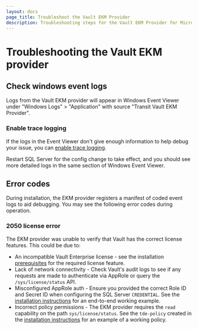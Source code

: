 ```yaml
---
layout: docs
page_title: Troubleshoot the Vault EKM Provider
description: Troubleshooting steps for the Vault EKM Provider for Microsoft SQL Server.
---
```


# Troubleshooting the Vault EKM provider

## Check windows event logs

Logs from the Vault EKM provider will appear in Windows Event Viewer under
"Windows Logs" > "Application" with source "Transit Vault EKM Provider".

### Enable trace logging

If the logs in the Event Viewer don't give enough information to help debug
your issue, you can [enable trace logging](/vault/docs/platform/mssql/configuration#enabletrace).

Restart SQL Server for the config change to take effect, and you should see more
detailed logs in the same section of Windows Event Viewer.

## Error codes

During installation, the EKM provider registers a manifest of coded event logs to aid debugging. You may see the following error codes during operation.

### 2050 license error

The EKM provider was unable to verify that Vault has the correct license features. This
could be due to:

- An incompatible Vault Enterprise license - see the installation [prerequisites](/vault/docs/platform/mssql/installation#prerequisites) for the required license feature.
- Lack of network connectivity - Check Vault's audit logs to see if any requests are made to
   authenticate via AppRole or query the `/sys/license/status` API.
- Misconfigured AppRole auth - Ensure you provided the correct Role ID and Secret ID when
   configuring the SQL Server `CREDENTIAL`. See the
   [installation instructions](/vault/docs/platform/mssql/installation) for an end-to-end working example.
- Incorrect policy permissions - The EKM provider requires the `read` capability
   on the path `sys/license/status`. See the `tde-policy` created in the
   [installation instructions](/vault/docs/platform/mssql/installation#configuring-vault)
   for an example of a working policy.
